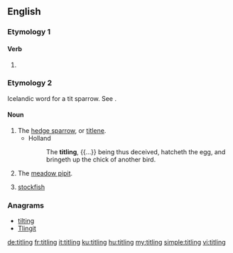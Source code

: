 ==English==

===Etymology 1===

====Verb====
{{head|en|present participle}}

# {{present participle of|title|lang=en|nocat=1}}

===Etymology 2===
Icelandic word for a tit sparrow. See {{term|tit|lang=en||a small bird}}.

====Noun====
{{en-noun}}

# The [[hedge sparrow]], or [[titlene]].
#* Holland
#*: The '''titling''', {{...}} being thus deceived, hatcheth the egg, and bringeth up the chick of another bird.
# The [[meadow pipit]].
# {{context|obsolete|in customhouses|lang=en}} [[stockfish]]

{{Webster 1913}}

===Anagrams===
* [[tilting#English|tilting]]
* [[Tlingit#English|Tlingit]]

[[de:titling]]
[[fr:titling]]
[[it:titling]]
[[ku:titling]]
[[hu:titling]]
[[my:titling]]
[[simple:titling]]
[[vi:titling]]
